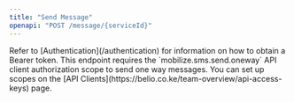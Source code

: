 ```yaml
---
title: "Send Message"
openapi: "POST /message/{serviceId}"
---
```


<Note>
  Refer to [Authentication](/authentication) for information on how to obtain a
  Bearer token.
</Note>

<Note>
  This endpoint requires the `mobilize.sms.send.oneway` API client authorization
  scope to send one way messages. You can set up scopes on the [API
  Clients](https://belio.co.ke/team-overview/api-access-keys) page.
</Note>
